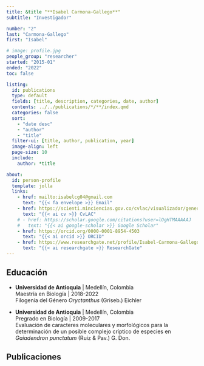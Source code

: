 ```yaml
---
title: &title "**Isabel Carmona-Gallego**"
subtitle: "Investigador"

number: "2"
last: "Carmona-Gallego"
first: "Isabel"

# image: profile.jpg
people_group: "researcher"
started: "2015-01"
ended: "2022"
toc: false

listing: 
  id: publications
  type: default
  fields: [title, description, categories, date, author]
  contents: ../../publications/*/**/index.qmd
  categories: false
  sort:
    - "date desc"
    - "author"
    - "title"
  filter-ui: [title, author, publication, year]
  image-align: left
  page-size: 10
  include:
    author: *title

about:
  id: person-profile
  template: jolla
  links:
    - href: mailto:isabelcg04@gmail.com
      text: "{{< fa envelope >}} Email"
    - href: https://scienti.minciencias.gov.co/cvlac/visualizador/generarCurriculoCv.do?cod_rh=0000122926
      text: "{{< ai cv >}} CvLAC"
    # - href: https://scholar.google.com/citations?user=lOgHTMAAAAAJ
    #   text: "{{< ai google-scholar >}} Google Scholar"
    - href: https://orcid.org/0000-0001-8954-4503
      text: "{{< ai orcid >}} ORCID"
    - href: https://www.researchgate.net/profile/Isabel-Carmona-Gallego
      text: "{{< ai researchgate >}} ResearchGate"
---
```


:::{#person-profile}
:::



## Educación

-   **Universidad de Antioquia** \| Medellín, Colombia\
    Maestría en Biología \| 2018-2022\
    Filogenia del Género *Oryctanthus* (Griseb.) Eichler

-   **Universidad de Antioquia** \| Medellín, Colombia\
    Pregrado en Biología \| 2009-2017\
    Evaluación de caracteres moleculares y morfológicos para la determinación de un posible complejo críptico de especies en *Gaiadendron punctatum* (Ruiz & Pav.) G. Don.

## Publicaciones

::: {#publications}
:::